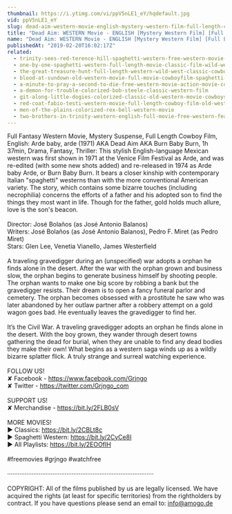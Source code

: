 ```yaml
---
thumbnail: https://i.ytimg.com/vi/ppV5nLE1_eY/hqdefault.jpg
vid: ppV5nLE1_eY
slug: dead-aim-western-movie-english-mystery-western-film-full-length-cult-movie-thriller
title: "Dead Aim: WESTERN Movie - ENGLISH [Mystery Western Film] [Full Length] [Cult Movie] Thriller"
name: "Dead Aim: WESTERN Movie - ENGLISH [Mystery Western Film] [Full Length] [Cult Movie] Thriller"
publishedAt: "2019-02-20T16:02:17Z"
related:
  - trinity-sees-red-terence-hill-spaghetti-western-free-western-movie-cowboys-full-films
  - one-by-one-spaghetti-western-full-length-movie-classic-film-wild-west-cowboys
  - the-great-treasure-hunt-full-length-western-wild-west-classic-cowboy-movie-full-movies
  - blood-at-sundown-old-western-movie-full-movie-cowboyfilm-spaghetti-western-english
  - a-minute-to-pray-a-second-to-die-free-western-movie-action-movie-cowboys-full-movies
  - a-demon-for-trouble-colorized-bob-steele-classic-western-film
  - git-along-little-dogies-colorized-classic-old-western-movie-cowboys
  - red-coat-fabio-testi-western-movie-full-length-cowboy-film-old-west
  - men-of-the-plains-colorized-rex-bell-western-movie
  - two-brothers-in-trinity-western-english-full-movie-free-western-feature-film-spaghetti-western
---
```


Full Fantasy Western Movie, Mystery Suspense, Full Length Cowboy Film, English: Arde baby, arde (1971) AKA Dead Aim AKA Burn Baby Burn, 1h 37min, Drama, Fantasy, Thriller: This stylish English-language Mexican western was first shown in 1971 at the Venice Film Festival as Arde, and was re-edited (with some new shots added) and re-released in 1974 as Arde baby Arde, or Burn Baby Burn. It bears a closer kinship with contemporary Italian "spaghetti" westerns than with the more conventional American variety. The story, which contains some bizarre touches (including necrophilia) concerns the efforts of a father and his adopted son to find the things they most want in life. Though for the father, gold holds much allure, love is the son's beacon. <br />
<br />
Director: José Bolaños (as José Antonio Balanos)<br />
Writers: José Bolaños (as José Antonio Balanos), Pedro F. Miret (as Pedro Miret)<br />
Stars: Glen Lee, Venetia Vianello, James Westerfield <br />
<br />
A traveling gravedigger during an (unspecified) war adopts a orphan he finds alone in the desert. After the war with the orphan grown and business slow, the orphan begins to generate business himself by shooting people. The orphan wants to make one big score by robbing a bank but the gravedigger resists. Their dream is to open a fancy funeral parlor and cemetery. The orphan becomes obsessed with a prostitute he saw who was later abandoned by her outlaw partner after a robbery attempt on a gold wagon goes bad. He eventually leaves the gravedigger to find her.<br />
<br />
It’s the Civil War. A traveling gravedigger adopts an orphan he finds alone in the desert. With the boy grown, they wander through desert towns gathering the dead for burial, when they are unable to find any dead bodies they make their own! What begins as a western saga winds up as a wildly bizarre splatter flick.  A truly strange and surreal watching experience.<br />
<br />
FOLLOW US!<br />
✘ Facebook - https://www.facebook.com/Grjngo<br />
✘ Twitter - https://twitter.com/Grjngo_com<br />
<br />
SUPPORT US!<br />
✘ Merchandise - https://bit.ly/2FLB0sV<br />
<br />
MORE MOVIES! <br />
► Classics: https://bit.ly/2CBLt8c <br />
► Spaghetti Western: https://bit.ly/2CyCe8I <br />
► All Playlists: https://bit.ly/2EOOfIH <br />
<br />
#freemovies #grjngo #watchfree<br />
<br />
····················································································<br />
<br />
COPYRIGHT: All of the films published by us are legally licensed. We have acquired the rights (at least for specific territories) from the rightholders by contract. If you have questions please send an email to: info@amogo.de